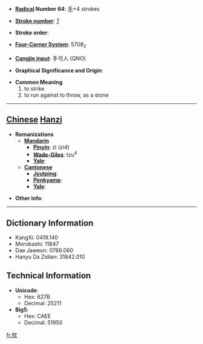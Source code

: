 * '''[[Wiktionary:Chinese radical index| Radical]] Number 64''': [[Wiktionary:Chinese radical index 手|手]]+4 strokes

* '''[[Wiktionary:Chinese total strokes index|Stroke number]]''': [[Wiktionary:Chinese total strokes index 7|7]]

* '''Stroke order''': 

* '''[[Wiktionary:Chinese four corner index|Four-Corner System]]''': 5708<sub>2</sub>

* '''[[Wiktionary:Chinese Cangjie index|Cangjie input]]''': 手弓人 (QNO)

* '''Graphical Significance and Origin''': 

* '''Common Meaning'''
*#to strike
*# to run against to throw, as a stone


----

== [[Chinese]] [[Hanzi]] ==

* '''Romanizations'''
** '''[[Mandarin]]'''
*** '''[[Pinyin]]''': zì (zi4)
*** '''[[Wade-Giles]]''': tzu<sup>4</sup>
*** '''[[Yale]]''': 
** '''[[Cantonese]]'''
*** '''[[Jyutping]]''':
*** '''[[Penkyamp]]''': 
*** '''[[Yale]]''': 

* '''Other info''': 

----

== Dictionary Information ==

* KangXi: 0419.140
* Morobashi: 11847
* Dae Jaweon: 0766.060
* Hanyu Da Zidian: 31842.010

== Technical Information ==

* '''Unicode''':
** Hex: 627B
** Decimal: 25211
* '''Big5''':
** Hex: CAEE
** Decimal: 51950

[[fr:扻]]